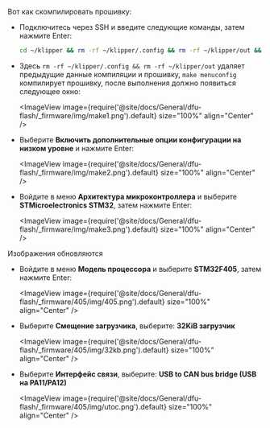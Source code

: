 Вот как скомпилировать прошивку:
* Подключитесь через SSH и введите следующие команды, затем нажмите Enter:

    ```bash
    cd ~/klipper && rm -rf ~/klipper/.config && rm -rf ~/klipper/out && make menuconfig
    ```

* Здесь `rm -rf ~/klipper/.config && rm -rf ~/klipper/out` удаляет предыдущие данные компиляции и прошивку, `make menuconfig` компилирует прошивку, после выполнения должно появиться следующее окно:

    <ImageView image={require('@site/docs/General/dfu-flash/_firmware/img/make1.png').default} size="100%" align="Center" />

* Выберите **Включить дополнительные опции конфигурации на низком уровне** и нажмите Enter:

    <ImageView image={require('@site/docs/General/dfu-flash/_firmware/img/make2.png').default} size="100%" align="Center" />

* Войдите в меню **Архитектура микроконтроллера** и выберите **STMicroelectronics STM32**, затем нажмите Enter:

    <ImageView image={require('@site/docs/General/dfu-flash/_firmware/img/make3.png').default} size="100%" align="Center" />

Изображения обновляются
* Войдите в меню **Модель процессора** и выберите **STM32F405**, затем нажмите Enter:

    <ImageView image={require('@site/docs/General/dfu-flash/_firmware/405/img/405.png').default} size="100%" align="Center" />

* Выберите **Смещение загрузчика**, выберите: **32KiB загрузчик**

    <ImageView image={require('@site/docs/General/dfu-flash/_firmware/405/img/32kb.png').default} size="100%" align="Center" />

* Выберите **Интерфейс связи**, выберите: **USB to CAN bus bridge (USB на PA11/PA12)**

    <ImageView image={require('@site/docs/General/dfu-flash/_firmware/405/img/utoc.png').default} size="100%" align="Center" />